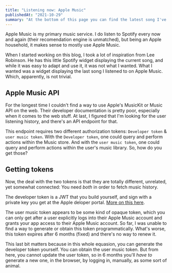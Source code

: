 ```yaml
---
title: "Listening now: Apple Music"
publishedAt: "2021-10-29"
summary: "At the bottom of this page you can find the latest song I've listened to on Apple Music. Here's how I made it works."
---
```


Apple Music is my primary music service. I do listen to Spotify every now and again (their recomendation engine is unmatched), but being an Apple household, it makes sense to mostly use Apple Music. 

When I started working on this blog, I took a lot of inspiration from Lee Robinson. He has this little Spotify widget displaying the current song, and while it was easy to adapt and use it, it was not what I wanted. What I wanted was a widget displaying the last song I listened to on Apple Music. Which, apparently, is not trivial.

## Apple Music API

For the longest time I couldn't find a way to use Apple's MusicKit or Music API on the web. Their developer documentation is pretty poor, especially when it comes to the web stuff. At last, I figured that I'm looking for the user listening history, and there's an API endpoint for that.

This endpoint requires two different authorization tokens: `Developer token` & `user music token`. With the `Developer token`, one could query and perform actions within the Music store. And with the `user music token`, one could query and perform actions within the user's music library. So, how do you get those?

## Getting tokens

Now, the deal with the two tokens is that they are totally different, unrelated, yet somewhat connected: You need _both_ in order to fetch music history.

The developer token is a JWT that you build yourself, and sign with a private key you get at the Apple deloper portal. [More on this here](https://developer.apple.com/documentation/applemusicapi/getting_keys_and_creating_tokens).

The user music token appears to be some kind of opaque token, which you can only get after a user explicitly logs into their Apple Music account and grants your app access to their Apple Music account. So far, I was unable to find a way to generate or obtain this token programmatically. What's worse, this token expires after 6 months (fixed) and there's no way to renew it.

This last bit matters because in this whole equasion, you can generate the developer token yourself. You can obtain the user music token. But from here, you cannot update the user token, so in 6 months you'll *have to* generate a new one, in the browser, by logging in, manually, as some sort of animal.
